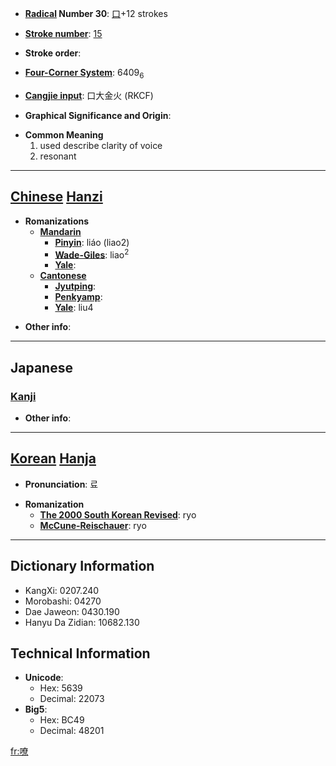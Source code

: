 * '''[[Wiktionary:Chinese radical index| Radical]] Number 30''': [[Wiktionary:Chinese radical index 口|口]]+12 strokes

* '''[[Wiktionary:Chinese total strokes index|Stroke number]]''': [[Wiktionary:Chinese total strokes index 15|15]]

* '''Stroke order''': 

* '''[[Wiktionary:Chinese four corner index|Four-Corner System]]''': 6409<sub>6</sub>

* '''[[Wiktionary:Chinese Cangjie index|Cangjie input]]''': 口大金火 (RKCF)

* '''Graphical Significance and Origin''': 

* '''Common Meaning'''
*#used describe clarity of voice
*# resonant


----

== [[Chinese]] [[Hanzi]] ==

* '''Romanizations'''
** '''[[Mandarin]]'''
*** '''[[Pinyin]]''': liáo (liao2)
*** '''[[Wade-Giles]]''': liao<sup>2</sup>
*** '''[[Yale]]''': 
** '''[[Cantonese]]'''
*** '''[[Jyutping]]''':
*** '''[[Penkyamp]]''': 
*** '''[[Yale]]''': liu4

* '''Other info''': 

----

==Japanese==
===[[Kanji]]===
{{kanji|on readings=[[れう]] (reu), [[りょう]] (ryō)|kun readings=}}

* '''Other info''':  

----

== [[Korean]] [[Hanja]] ==

* '''Pronunciation''': 료

* '''Romanization'''
** '''[[The 2000 South Korean Revised Romanization|The 2000 South Korean Revised]]''': ryo
** '''[[McCune-Reischauer]]''': ryo

----

== Dictionary Information ==

* KangXi: 0207.240
* Morobashi: 04270
* Dae Jaweon: 0430.190
* Hanyu Da Zidian: 10682.130

== Technical Information ==

* '''Unicode''':
** Hex: 5639
** Decimal: 22073
* '''Big5''':
** Hex: BC49
** Decimal: 48201

[[fr:嘹]]